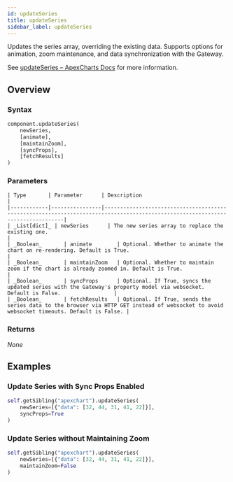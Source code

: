 ```yaml
---
id: updateSeries
title: updateSeries
sidebar_label: updateSeries
---
```


Updates the series array, overriding the existing data. Supports options for animation, zoom maintenance, and data synchronization with the Gateway.

See [updateSeries – ApexCharts Docs](https://apexcharts.com/docs/methods/#updateSeries) for more information.

## Overview

### Syntax

```python
component.updateSeries(
    newSeries,
    [animate],
    [maintainZoom],
    [syncProps],
    [fetchResults]
)
```

### Parameters

<APITable>

    | Type       | Parameter      | Description                                                                                                                   |
    |------------|----------------|-------------------------------------------------------------------------------------------------------------------------------|
    | _List[dict]_ | newSeries      | The new series array to replace the existing one.                                                                             |
    | _Boolean_       | animate        | Optional. Whether to animate the chart on re-rendering. Default is True.                                                      |
    | _Boolean_       | maintainZoom   | Optional. Whether to maintain zoom if the chart is already zoomed in. Default is True.                                         |
    | _Boolean_       | syncProps      | Optional. If True, syncs the updated series with the Gateway's property model via websocket. Default is False.                 |
    | _Boolean_       | fetchResults   | Optional. If True, sends the series data to the browser via HTTP GET instead of websocket to avoid websocket timeouts. Default is False. |

</APITable>

### Returns

_None_

## Examples

### Update Series with Sync Props Enabled

```python
self.getSibling("apexchart").updateSeries(
    newSeries=[{"data": [32, 44, 31, 41, 22]}],
    syncProps=True
)
```

### Update Series without Maintaining Zoom

```python
self.getSibling("apexchart").updateSeries(
    newSeries=[{"data": [32, 44, 31, 41, 22]}],
    maintainZoom=False
)
```
